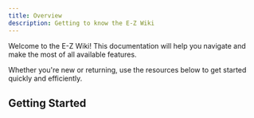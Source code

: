 ```yaml
---
title: Overview
description: Getting to know the E-Z Wiki
---
```


Welcome to the E-Z Wiki! This documentation will help you navigate and make the most of all available features.

Whether you're new or returning, use the resources below to get started quickly and efficiently.

## Getting Started

<Cards>
  <Card title="Dashboard" href="/docs/dashboard/dashboard" description="Find your way around the dashboard." />
  <Card title="Tools" href="/docs/tools/tools" description="Explore our various tools to improve your workflow." />
  <Card title="Settings" href="/docs/settings/settings" description="Customize and manage your preferences." />
</Cards>
